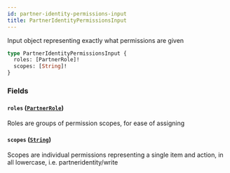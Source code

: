 ```yaml
---
id: partner-identity-permissions-input
title: PartnerIdentityPermissionsInput
---
```



Input object representing exactly what permissions are given


```graphql
type PartnerIdentityPermissionsInput {
  roles: [PartnerRole]!
  scopes: [String]!
}
```


### Fields

#### `roles` ([`PartnerRole`](/developers/shared-apis/adminidentity-api/graphql/reference/enums/partner-role))

Roles are groups of permission scopes, for ease of assigning


#### `scopes` ([`String`](/developers/shared-apis/adminidentity-api/graphql/reference/scalars/string))

Scopes are individual permissions representing a single item and action, in all lowercase, i.e. partneridentity/write




